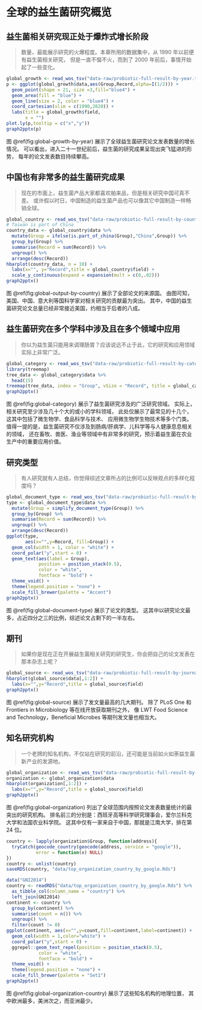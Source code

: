 # 全球的益生菌研究概览 {#intro}

## 益生菌相关研究现正处于爆炸式增长阶段

> 数量，最能展示研究的火爆程度。本章所用的数据集中，从 1990 年以前便有益生菌相关研究，
但是一直不愠不火，而到了 2000 年前后，事情开始起了一些变化。

```r
global_growth <- read_wos_tsv("data-raw/probiotic-full-result-by-year.txt") 
p <- ggplot(global_growth$data,aes(Group,Record,alpha=I(1/2))) +
  geom_point(shape = 21, size =3,fill="blue4") +
  geom_area(fill = "blue") +
  geom_line(size = 2, color = "blue4") +
  coord_cartesian(xlim = c(1990,2020)) +
  labs(title = global_growth$field,
       x = "")
plot.ly(p,tooltip = c("x","y"))
graph2pptx(p)
```

图 \@ref(fig:global-growth-by-year) 展示了全球益生菌研究论文发表数量的增长情况。
可以看出，进入二十一世纪前后，益生菌的研究成果呈现出突飞猛进的形势，
每年的论文发表数目持续攀高。

## 中国也有非常多的益生菌研究成果

> 现在的市面上，益生菌产品大家都喜欢舶来品，但是相关研究中国可真不差。
或许假以时日，中国制造的益生菌产品也可以像其它中国制造一样畅销全球。

```r
global_country <- read_wos_tsv("data-raw/probiotic-full-result-by-country.txt")
# Taiwan is part of China
country_data <- global_country$data %>%
  mutate(Group = ifelse(is.part_of_china(Group),"China",Group)) %>%
  group_by(Group) %>%
  summarise(Record = sum(Record)) %>%
  ungroup() %>%
  arrange(desc(Record))
hbarplot(country_data, n = 10) +
  labs(x="", y="Record",title = global_country$field) +
  scale_y_continuous(expand = expansion(mult = c(0,.02)))
graph2pptx()
```

图 \@ref(fig:global-output-by-country) 展示了全部论文的来源国。
由图可知，美国、中国、意大利等国科学家对相关研究的贡献最为突出。
其中，中国的益生菌研究论文总量已经非常接近美国，约相当于后者的八成。

## 益生菌研究在多个学科中涉及且在多个领域中应用

> 你以为益生菌只能用来调理肠胃？应该说远不止于此，它的研究和应用领域实际上非常广泛。

```r
global_category <- read_wos_tsv("data-raw/probiotic-full-result-by-category.txt")
library(treemap)
tree_data <- global_category$data %>%
  head(15)
treemap(tree_data, index = "Group", vSize = "Record", title = global_category$field)
graph2pptx()
```
图 \@ref(fig:global-category) 展示了益生菌研究涉及的广泛研究领域。
实际上，相关研究至少涉及几十个大的或小的学科领域，
此处仅展示了最常见的十几个，这其中包括了微生物学、食品科学与技术、
应用微生物学生物技术等多个门类。
值得一提的是，益生菌研究不仅涉及到肠病/肝病学、儿科学等与人健康息息相关的领域，
还在畜牧、兽医、渔业等领域中有非常多的研究，预示着益生菌在农业生产中的重要应用价值。

## 研究类型

> 有人研究就有人总结，你觉得综述文章所占的比例可以反映观点的多样化程度吗？

```r
global_document_type <- read_wos_tsv("data-raw/probiotic-full-result-by-document-type.txt")
type <- global_document_type$data %>%
  mutate(Group = simplify_document_type(Group)) %>%
  group_by(Group) %>%
  summarise(Record = sum(Record)) %>%
  ungroup() %>%
  arrange(desc(Record))
ggplot(type,
       aes(x="",y=Record, fill=Group)) +
  geom_col(width = 1, color = "white") +
  coord_polar("y",start = 0) +
  geom_text(aes(label = Group), 
            position = position_stack(0.5), 
            color = "white",
            fontface = "bold") +
  theme_void() +
  theme(legend.position = "none") +
  scale_fill_brewer(palette = "Accent")
graph2pptx()
```

图 \@ref(fig:global-document-type) 展示了论文的类型。
这其中以研究论文最多，占近四分之三的比例，综述论文占剩下的一半左右。

## 期刊

> 如果你是现在正在开展益生菌相关研究的研究生，你会把自己的论文发表在那本杂志上呢？

```r
global_source <- read_wos_tsv("data-raw/probiotic-full-result-by-journal.txt")
hbarplot(global_source$data[,1:2]) +
  labs(x="",y="Record",title = global_source$field)
graph2pptx()
```
图 \@ref(fig:global-source) 展示了发文量最高的几大期刊。
除了 PLoS One 和 Frontiers in Microbiology 等在线开放获取期刊之外，
像 LWT Food Science and Technology，Beneficial Microbes 等期刊发文量也相当大。

## 知名研究机构

> 一个老牌的知名机构，不仅站在研究的前沿，还可能是当前如火如荼益生菌新产业的发源地。


```r
global_organization <- read_wos_tsv("data-raw/probiotic-full-result-by-organization-enhanced.txt")
organization <- global_organization$data
hbarplot(organization[,1:2]) +
  labs(x="",y="Record",title = global_source$field)
graph2pptx()
```

图 \@ref(fig:global-organization) 列出了全球范围内按照论文发表数量统计的最突出的研究机构。
排名前三的分别是：西班牙高等科学研究理事会，爱尔兰科克大学和法国农业科学院。
这其中仅有一家来自于中国，那就是江南大学，排在第 24 位。

```r
country <- lapply(organization$Group, function(address){
  tryCatch(geocode_country(geocode(address, service = "google")),
           error = function(x) NULL)
})
country <- unlist(country)
saveRDS(country, "data/top_organization_country_by_google.Rds")
```



```r
data("GNI2014")
country <- readRDS("data/top_organization_country_by_google.Rds") %>%
  as_tibble_col(column_name = "country") %>%
  left_join(GNI2014)
continent <- country %>%
  group_by(continent) %>%
  summarise(count = n()) %>%
  ungroup() %>%
  filter(count != 0)
ggplot(continent, aes(x="",y=count,fill=continent,label=continent)) +
  geom_col(width = 1,color="white") +
  coord_polar("y",start = 0) +
  ggrepel::geom_text_repel(position = position_stack(0.5), 
            color = "white",
            fontface = "bold") +
  theme_void() +
  theme(legend.position = "none") +
  scale_fill_brewer(palette = "Set1")
graph2pptx()
```
图 \@ref(fig:global-organization-country) 展示了这些知名机构的地理位置，
其中欧洲最多，美洲次之，而亚洲最少。

